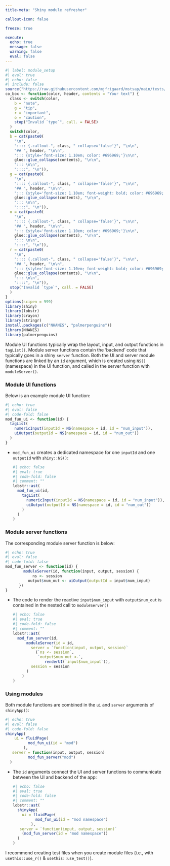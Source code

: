 ```yaml
---
title-meta: "Shiny module refresher"

callout-icon: false

freeze: true

execute:
  echo: true
  message: false
  warning: false
  eval: false
---
```


```r
#| label: module_setup
#| eval: true 
#| echo: false 
#| include: false
source("https://raw.githubusercontent.com/mjfrigaard/mstsap/main/tests/testthat/helper.R")
co_box <- function(color, header, contents = "Your text") {
  class <- switch(color,
    b = "note",
    g = "tip",
    r = "important",
    o = "caution",
    stop("Invalid `type`", call. = FALSE)
  )
  switch(color,
  b = cat(paste0(
    "\n",
    ":::: {.callout-", class, " collapse='false'}", "\n\n",
    "## ", header, "\n\n", 
    "::: {style='font-size: 1.10em; color: #696969;'}\n\n",
    glue::glue_collapse(contents), "\n\n",
    "::: \n\n",
    "::::", "\n")),
  g = cat(paste0(
    "\n",
    ":::: {.callout-", class, " collapse='false'}", "\n\n",
    "## ", header, "\n\n", 
    "::: {style='font-size: 1.10em; font-weight: bold; color: #696969;'}\n\n",
    glue::glue_collapse(contents), "\n\n",
    "::: \n\n",
    "::::", "\n")),
  o = cat(paste0(
    "\n",
    ":::: {.callout-", class, " collapse='false'}", "\n\n",
    "## ", header, "\n\n", 
    "::: {style='font-size: 1.10em; color: #696969;'}\n\n",
    glue::glue_collapse(contents), "\n\n",
    "::: \n\n",
    "::::", "\n")),
  r = cat(paste0(
    "\n",
    ":::: {.callout-", class, " collapse='false'}", "\n\n",
    "## ", header, "\n\n", 
    "::: {style='font-size: 1.10em; font-weight: bold; color: #696969;'}\n\n",
    glue::glue_collapse(contents), "\n\n",
    "::: \n\n",
    "::::", "\n")),
  stop("Invalid `type`", call. = FALSE)
  )
}
options(scipen = 999)
library(shiny)
library(lobstr)
library(crayon)
library(stringr)
install.packages(c("NHANES", "palmerpenguins"))
library(NHANES)
library(palmerpenguins)
```

:::: {.callout-tip collapse='true' title="Shiny module refresher"}

Module UI functions typically wrap the layout, input, and output functions in `tagList()`. Module server functions contain the 'backend' code that typically goes in a shiny `server` function. Both the UI and server module functions are linked by an `id` argument, which is created using `NS()` (namespace) in the UI function, and called in the server function with `moduleServer()`.

### Module UI functions

Below is an example module UI function:

```r
#| echo: true 
#| eval: false 
#| code-fold: false
mod_fun_ui <- function(id) {
  tagList(
    numericInput(inputId = NS(namespace = id, id = "num_input")),
    uiOutput(outputId = NS(namespace = id, id = "num_out"))
  )
}
```

-   `mod_fun_ui` creates a dedicated namespace for one `inputId` and one `outputId` with `shiny::NS()`:

    ```r
    #| echo: false 
    #| eval: true 
    #| code-fold: false
    #| comment: ""
    lobstr::ast(
      mod_fun_ui(id,
        tagList(
          numericInput(inputId = NS(namespace = id, id = "num_input")),
          uiOutput(outputId = NS(namespace = id, id = "num_out"))
        )
      )
    )
    ```
    
### Module server functions

The corresponding module server function is below:

```r
#| echo: true 
#| eval: false 
#| code-fold: false
mod_fun_server <- function(id) {
        moduleServer(id, function(input, output, session) {
            ns <- session
          output$num_out <- uiOutput(outputId = input$num_input)
      })
}
```

-   The code to render the reactive `input$num_input` with `output$num_out` is contained in the nested call to `moduleServer()`

    ```r
    #| echo: false 
    #| eval: true 
    #| code-fold: false
    #| comment: ""
    lobstr::ast(
      mod_fun_server(id,
          moduleServer(id = id,
            server = `function(input, output, session)`
              (`ns <- session`, 
               `output$num_out <-`, 
                  renderUI(`input$num_input`)),
            session = session
          )
        )
    )
    ```

### Using modules

Both module functions are combined in the `ui` and `server` arguments of  `shinyApp()`:

```r
#| echo: true 
#| eval: false 
#| code-fold: false
shinyApp(
    ui = fluidPage(
          mod_fun_ui(id = "mod")
        ),
   server = function(input, output, session) 
          mod_fun_server("mod")
  )
```

-   The `id` arguments connect the UI and server functions to communicate between the UI and backend of the app:

    ```r
    #| echo: false 
    #| eval: true 
    #| code-fold: false
    #| comment: ""
    lobstr::ast(
      shinyApp(
        ui = fluidPage(
              mod_fun_ui(id = "mod namespace")
            ),
       server = `function(input, output, session)` 
        (mod_fun_server(id = "mod namespace"))
      )
    )
    ```


I recommend creating test files when you create module files (i.e., with `usethis::use_r()` & `usethis::use_test()`).



::::